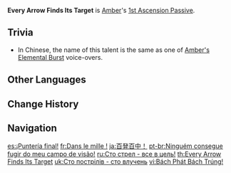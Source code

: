 {{Talent Infobox
|character     = Amber
|type          = 1st Ascension Passive
|image         = Talent Every Arrow Finds Its Target.png
|info          = Increases the CRIT Rate of [[Fiery Rain]] by 10% and widens its [[AoE]] by 30%.
|utility1      = CRIT Rate
|utility2      = AoE Increase
}}
'''Every Arrow Finds Its Target''' is [[Amber]]'s [[1st Ascension Passive]].

==Trivia==
* In Chinese, the name of this talent is the same as one of [[Amber's Elemental Burst]] voice-overs.

==Other Languages==
{{Other Languages
|en      = Every Arrow Finds Its Target
|zhs     = 百发百中！
|zhs_rm  = Bǎifā-bǎizhòng!
|zht     = 百發百中！
|zht_rm  = Bǎifā-bǎizhòng!
|zh_tl   = One Hundred Shots, One Hundred Hits!
|ja      = 百発百中！
|ja_rm   = Hyatpatsuhyakuchuu!
|ja_tl   = One Hundred Shots, One Hundred Hits!
|ko      = {{tt|백발백중|百發百中}}!
|ko_tl   = One Hundred Shots, One Hundred Hits!
|es      = ¡Puntería final!
|es_tl   = Final Aim!
|fr      = Dans le mille !
|fr_tl   = Right on the Target!
|ru      = Сто стрел - все в цель!
|ru_tl   = One Hundred Arrows &mdash; All on Target!
|th      = Every Arrow Finds Its Target!
|vi      = {{tt|Bách Phát Bách Trúng|百發百中}}!
|vi_tl   = One Hundred Shots, One Hundred Hits!
|zhjakovi_note = {{Lang|"One hundred shots, one hundred hits"|zh={{wt|百發百中|百发百中}}}} is an idiom meaning to shoot with unfailing accuracy.
|de      = Jeder Schuss ein Treffer!
|de_tl   = Every Shot a Hit!
|id      = Every Arrow Finds Its Target
|pt      = Ninguém consegue fugir do meu campo de visão!
|pt_tl   = Nobody Can Run Away From My Field of Vision!
|tr      = Her Ok Hedefe
|tr_tl   = Every Arrow On Target
|it      = Le mie frecce non lasciano alcuno scampo!
|it_tl   = My Arrows Leave No Escape!
}}

==Change History==
{{Change History|1.0}}

==Navigation==
{{Talent Navbox|Amber}}

[[es:¡Puntería final!]]
[[fr:Dans le mille !]]
[[ja:百発百中！]]
[[pt-br:Ninguém consegue fugir do meu campo de visão!]]
[[ru:Сто стрел - все в цель!]]
[[th:Every Arrow Finds Its Target]]
[[uk:Сто пострілів - сто влучень]]
[[vi:Bách Phát Bách Trúng!]]